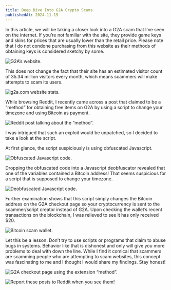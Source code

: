 ```yaml
---
title: Deep Dive Into G2A Crypto Scams
publishedAt: 2024-11-15
---
```


In this article, we will be taking a closer look into a G2A scam that I’ve seen on the internet. If you’re not familiar with the site, they provide game keys and skins for prices that are usually lower than the retail price. Please note that I do not condone purchasing from this website as their methods of obtaining keys is considered sketchy by some.

![G2A’s website.](https://miro.medium.com/v2/resize:fit:700/1*wHFryKLNE3WGTvq5_8krOw.png)

This does not change the fact that their site has an estimated visitor count of 35.34 million visitors every month, which means scammers will make attempts to scam its users.

![g2a.com website stats.](https://miro.medium.com/v2/resize:fit:465/1*F-88U37deHi5iEOmLhfNBw.png)

While browsing Reddit, I recently came across a post that claimed to be a “method” for obtaining free items on G2A by using a script to change your timezone and using Bitcoin as payment.

![Reddit post talking about the “method”.](https://miro.medium.com/v2/resize:fit:700/1*OyXxq-xs9OKozt8qafGZDw.png)

I was intrigued that such an exploit would be unpatched, so I decided to take a look at the script.

At first glance, the script suspiciously is using obfuscated Javascript.

![Obfuscated Javascript code.](https://miro.medium.com/v2/resize:fit:700/1*x6a6ZM4gjY4YIvlLdkm-fg.png)

Dropping the obfuscated code into a Javascript deobfuscator revealed that one of the variables contained a Bitcoin address! That seems suspicious for a script that is supposed to change your timezone.

![Deobfuscated Javascript code.](https://miro.medium.com/v2/resize:fit:700/1*W0s_kyqbfKFxkItwi2R0ZQ.png)

Further examination shows that this script simply changes the Bitcoin address on the G2A checkout page so your cryptocurrency is sent to the scammer/script creator instead of G2A. Upon checking the wallet’s recent transactions on the blockchain, I was relieved to see it has only received $20.

![Bitcoin scam wallet.](https://miro.medium.com/v2/resize:fit:700/1*ab8f3Y4Zn_TuBANVSfX6LA.png)

Let this be a lesson. Don’t try to use scripts or programs that claim to abuse bugs in systems. Behavior like that is dishonest and only will give you more problems to deal with down the line. While I find it comical that scammers are scamming people who are attempting to scam websites, this concept was fascinating to me and I thought I would share my findings. Stay honest!

![G2A checkout page using the extension “method”.](https://miro.medium.com/v2/resize:fit:700/1*E4l0MeXMNLqA9MkvU5cEqw.png)

![Report these posts to Reddit when you see them!](https://miro.medium.com/v2/resize:fit:519/1*aDvkmW8VC5RCCd0je-Bf-g.png)